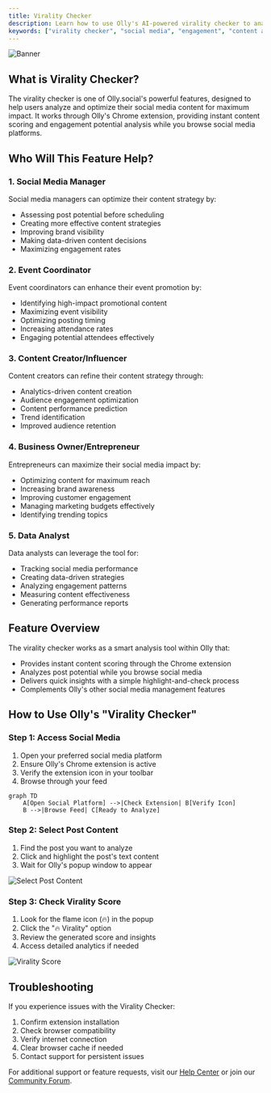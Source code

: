 ```yaml
---
title: Virality Checker
description: Learn how to use Olly's AI-powered virality checker to analyze and optimize your social media content for maximum engagement.
keywords: ["virality checker", "social media", "engagement", "content analysis", "AI tools"]
---
```


![Banner](/images/banner.png "Olly Virality Checker")

## What is Virality Checker?

The virality checker is one of Olly.social's powerful features, designed to help users analyze and optimize their social media content for maximum impact. It works through Olly's Chrome extension, providing instant content scoring and engagement potential analysis while you browse social media platforms.

<CardGrid>
  <Card
    subtitle="Get Started"
    title="Quick Setup"
    description="Learn how to set up and start using the Virality Checker in minutes."
    href="/docs/features/virality-checker/setup"
  />
  <Card
    subtitle="Tutorial"
    title="Usage Guide"
    description="Step-by-step instructions for analyzing content virality."
    href="/docs/features/virality-checker/guide"
  />
  <Card
    subtitle="Support"
    title="Help Center"
    description="Get assistance and troubleshooting tips for the Virality Checker."
    href="/docs/introduction"
  />
</CardGrid>

## Who Will This Feature Help?

### 1. Social Media Manager
Social media managers can optimize their content strategy by:
- Assessing post potential before scheduling
- Creating more effective content strategies
- Improving brand visibility
- Making data-driven content decisions
- Maximizing engagement rates

### 2. Event Coordinator
Event coordinators can enhance their event promotion by:
- Identifying high-impact promotional content
- Maximizing event visibility
- Optimizing posting timing
- Increasing attendance rates
- Engaging potential attendees effectively

### 3. Content Creator/Influencer
Content creators can refine their content strategy through:
- Analytics-driven content creation
- Audience engagement optimization
- Content performance prediction
- Trend identification
- Improved audience retention

### 4. Business Owner/Entrepreneur
Entrepreneurs can maximize their social media impact by:
- Optimizing content for maximum reach
- Increasing brand awareness
- Improving customer engagement
- Managing marketing budgets effectively
- Identifying trending topics

### 5. Data Analyst
Data analysts can leverage the tool for:
- Tracking social media performance
- Creating data-driven strategies
- Analyzing engagement patterns
- Measuring content effectiveness
- Generating performance reports

## Feature Overview
The virality checker works as a smart analysis tool within Olly that:
* Provides instant content scoring through the Chrome extension
* Analyzes post potential while you browse social media
* Delivers quick insights with a simple highlight-and-check process
* Complements Olly's other social media management features

## How to Use Olly's "Virality Checker"

### Step 1: Access Social Media
1. Open your preferred social media platform
2. Ensure Olly's Chrome extension is active
3. Verify the extension icon in your toolbar
4. Browse through your feed

```mermaid
graph TD
    A[Open Social Platform] -->|Check Extension| B[Verify Icon]
    B -->|Browse Feed| C[Ready to Analyze]
```

### Step 2: Select Post Content
1. Find the post you want to analyze
2. Click and highlight the post's text content
3. Wait for Olly's popup window to appear

![Select Post Content](/images/features/virality-checker/select-post.png)

### Step 3: Check Virality Score
1. Look for the flame icon (🔥) in the popup
2. Click the "🔥 Virality" option
3. Review the generated score and insights
4. Access detailed analytics if needed

![Virality Score](/images/features/virality-checker/generate-virality-score.png)

## Troubleshooting

If you experience issues with the Virality Checker:

1. Confirm extension installation
2. Check browser compatibility
3. Verify internet connection
4. Clear browser cache if needed
5. Contact support for persistent issues

For additional support or feature requests, visit our [Help Center](/docs/introduction) or join our [Community Forum](https://discord.gg/YWf8mThnYB).  
